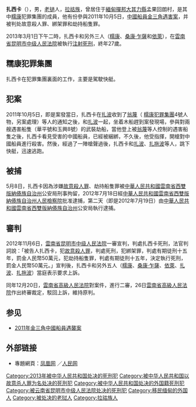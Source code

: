'''扎西卡'''（{{bd|1985年|6月14日|2013年|3月1日|catIdx=Zha}}），男，[[老撾|老撾]]人，[[拉祜族|拉祜族]]，曾居住于[[緬甸|緬甸]][[撣邦|撣邦]][[大其力縣|大其力縣]]孟果回朗村，是其中[[糯康|糯康]]犯罪集團的成員，他有份參與2011年10月5日，[[2011年金三角中國船員遇襲案|中國船員金三角遇害案]]，并被判处故意殺人罪、綁架罪和劫持船隻罪。

2013年3月1日下午二時，扎西卡和另外三人（[[糯康|糯康]]、[[桑康·乍薩|桑康·乍薩]]和[[依萊|依萊]]），在[[雲南省昆明市中级人民法院|雲南省昆明市中级人民法院]]被執行[[注射死刑|注射死刑]]，終年27歲。

==糯康犯罪集團==
扎西卡在犯罪集團裏面的工作，主要是駕駛快艇。

==犯案==

2011年10月5日，即是案發當日，扎西卡在[[扎波|扎波]]收到了[[翁蔑|翁蔑]]（ [[糯康犯罪集團|糯康犯罪集團]]4號人物，另案處理）等人的通知之後，和[[扎波|扎波]]一起，坐着木船趕到案發現場，參與對兩艘遇害船隻（華平號和玉興8號）的武裝劫船，當他登上被[[翁蔑|翁蔑]]等人控制的遇害船隻之後，扎西卡看見受害的中國船員，已經被綑綁，不久後，他受指揮，開槍對中國船員進行殺害。然後，經過了一陣槍聲過後，扎西卡和[[扎波|扎波]]、[[扎拖波|扎拖波]]等人，跳下快艇，迅速逃跑。

==被捕==

5月8日，扎西卡因為涉嫌[[故意殺人罪|故意殺人罪]]、劫持船隻罪被[[中華人民共和國|中華人民共和國]][[雲南省|雲南省]][[西雙版納傣族自治州|西雙版納傣族自治州]]公安局刑事拘留，2012年7月18日經[[中華人民共和國|中華人民共和國]][[雲南省|雲南省]][[西雙版納傣族自治州|西雙版納傣族自治州]][[雲南省人民檢察院列表|人民檢察院]]批准逮捕，第二天（即是2012年7月19日）由[[中華人民共和國|中華人民共和國]][[雲南省|雲南省]][[西雙版納傣族自治州|西雙版納傣族自治州]]公安局執行逮捕。

==審判==

2012年11月6日，[[雲南省昆明市中级人民法院|雲南省昆明市中级人民法院]]一審宣判，判處扎西卡死刑，法官判詞說：「被告人扎西卡，犯[[故意殺人罪|故意殺人罪]]，判處死刑，犯綁架罪，判處有期徒刑十五年，罰金人民幣50萬元，犯劫持船隻罪，判處有期徒刑十五年，決定執行死刑，罰金人民幣50萬元。」宣判後，扎西卡和另外五人（[[糯康|糯康]]、[[桑康·乍薩|桑康·乍薩]]、[[依萊|依萊]]、[[扎波|扎波]]、[[扎拖波|扎拖波]]）當庭表示要求上訴。

同年12月20日，[[雲南省高級人民法院|雲南省高級人民法院]]對案件，進行二審，26日[[雲南省高級人民法院|雲南省高級人民法院]]作出終審裁定，駁回上訴，維持原判。

== 参见 ==
*[[2011年金三角中國船員遇襲案|2011年金三角中國船員遇襲案]]

==外部链接==
*專題網頁：[http://news.ifeng.com/mainland/special/zgchuanyuanbeisha 凤凰网] {{Wayback|url=http://news.ifeng.com/mainland/special/zgchuanyuanbeisha |date=20150411201345 }}／[http://society.people.com.cn/GB/223276/203009/243003/ 人民网] {{Wayback|url=http://society.people.com.cn/GB/223276/203009/243003/ |date=20160304120219 }}

{{DEFAULTSORT: Zha Xika}}
[[Category:2013年被中华人民共和国处决的死刑犯|Category:2013年被中华人民共和国处决的死刑犯]]
[[Category:被中华人民共和国以故意杀人罪为名处决的死刑犯|Category:被中华人民共和国以故意杀人罪为名处决的死刑犯]]
[[Category:被中华人民共和国处决的外国籍死刑犯|Category:被中华人民共和国处决的外国籍死刑犯]]
[[Category:被云南省昆明市中级人民法院处决的死刑犯|Category:被云南省昆明市中级人民法院处决的死刑犯]]
[[Category:移民缅甸的外国人|Category:移民缅甸的外国人]]
[[Category:被处决的老挝人|Category:被处决的老挝人]]
[[Category:拉祜族人|Category:拉祜族人]]